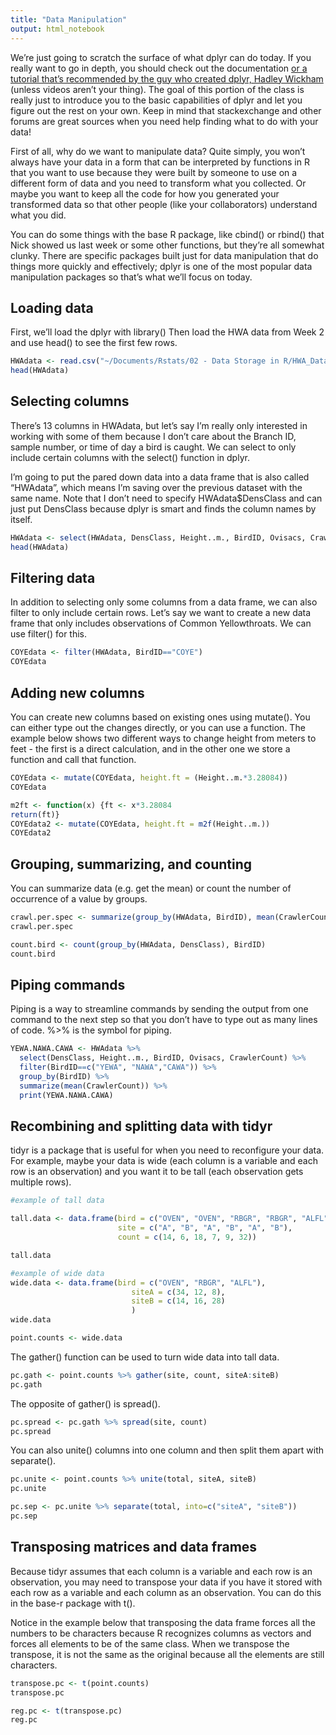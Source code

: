 ```yaml
---
title: "Data Manipulation"
output: html_notebook
---
```


We're just going to scratch the surface of what dplyr can do today. If you really want to go in depth, you should check out the documentation [or a tutorial that's recommended by the guy who created dplyr, Hadley Wickham](https://www.datacamp.com/courses/dplyr-data-manipulation-r-tutorial) (unless videos aren't your thing). The goal of this portion of the class is really just to introduce you to the basic capabilities of dplyr and let you figure out the rest on your own. Keep in mind that stackexchange and other forums are great sources when you need help finding what to do with your data!

First of all, why do we want to manipulate data? Quite simply, you won't always have your data in a form that can be interpreted by functions in R that you want to use because they were built by someone to use on a different form of data and you need to transform what you collected. Or maybe you want to keep all the code for how you generated your transformed data so that other people (like your collaborators) understand what you did. 

You can do some things with the base R package, like cbind() or rbind() that Nick showed us last week or some other functions, but they're all somewhat clunky. There are specific packages built just for data manipulation that do things more quickly and effectively; dplyr is one of the most popular data manipulation packages so that's what we'll focus on today. 

<h2>Loading data</h2>

First, we'll load the dplyr with library() Then load the HWA data from Week 2 and use head() to see the first few rows.

```r
HWAdata <- read.csv("~/Documents/Rstats/02 - Data Storage in R/HWA_Data.csv")
head(HWAdata)
```

<h2>Selecting columns</h2>
There's 13 columns in HWAdata, but let's say I'm really only interested in working with some of them because I don't care about the Branch ID, sample number, or time of day a bird is caught. We can select to only include certain columns with the select() function in dplyr. 

I'm going to put the pared down data into a data frame that is also called "HWAdata", which means I'm saving over the previous dataset with the same name. Note that I don't need to specify HWAdata$DensClass and can just put DensClass because dplyr is smart and finds the column names by itself. 

```r
HWAdata <- select(HWAdata, DensClass, Height..m., BirdID, Ovisacs, CrawlerCount)
head(HWAdata)
```

<h2>Filtering data</h2> 
In addition to selecting only some columns from a data frame, we can also filter to only include certain rows. Let's say we want to create a new data frame that only includes observations of Common Yellowthroats. We can use filter() for this.

```r
COYEdata <- filter(HWAdata, BirdID=="COYE")
COYEdata

```

<h2>Adding new columns</h2>
You can create new columns based on existing ones using mutate(). You can either type out the changes directly, or you can use a function. The example below shows two different ways to change height from meters to feet - the first is a direct calculation, and in the other one we store a function and call that function. 

```r

COYEdata <- mutate(COYEdata, height.ft = (Height..m.*3.28084))
COYEdata

m2ft <- function(x) {ft <- x*3.28084
return(ft)}
COYEdata2 <- mutate(COYEdata, height.ft = m2f(Height..m.))
COYEdata2

```

<h2>Grouping, summarizing, and counting</h2>

You can summarize data (e.g. get the mean) or count the number of occurrence of a value by groups. 

```r

crawl.per.spec <- summarize(group_by(HWAdata, BirdID), mean(CrawlerCount, na.rm=TRUE))
crawl.per.spec

count.bird <- count(group_by(HWAdata, DensClass), BirdID)
count.bird

```

<h2>Piping commands</h2>

Piping is a way to streamline commands by sending the output from one command to the next step so that you don't have to type out as many lines of code. %>% is the symbol for piping. 

```r
YEWA.NAWA.CAWA <- HWAdata %>% 
  select(DensClass, Height..m., BirdID, Ovisacs, CrawlerCount) %>% 
  filter(BirdID==c("YEWA", "NAWA","CAWA")) %>%
  group_by(BirdID) %>%
  summarize(mean(CrawlerCount)) %>%
  print(YEWA.NAWA.CAWA)
```

<h2>Recombining and splitting data with tidyr</h2>

tidyr is a package that is useful for when you need to reconfigure your data. For example, maybe your data is wide (each column is a variable and each row is an observation) and you want it to be tall (each observation gets multiple rows). 

```r
#example of tall data

tall.data <- data.frame(bird = c("OVEN", "OVEN", "RBGR", "RBGR", "ALFL", "ALFL"),
                        site = c("A", "B", "A", "B", "A", "B"),
                        count = c(14, 6, 18, 7, 9, 32))

tall.data

#example of wide data
wide.data <- data.frame(bird = c("OVEN", "RBGR", "ALFL"),
                           siteA = c(34, 12, 8),
                           siteB = c(14, 16, 28)
                           )
wide.data

point.counts <- wide.data

```

The gather() function can be used to turn wide data into tall data. 

```r
pc.gath <- point.counts %>% gather(site, count, siteA:siteB)
pc.gath
```

The opposite of gather() is spread().

```r
pc.spread <- pc.gath %>% spread(site, count)
pc.spread
```


You can also unite() columns into one column and then split them apart with separate().

```r
pc.unite <- point.counts %>% unite(total, siteA, siteB)
pc.unite

pc.sep <- pc.unite %>% separate(total, into=c("siteA", "siteB"))
pc.sep
```

<h2>Transposing matrices and data frames </h2>

Because tidyr assumes that each column is a variable and each row is an observation, you may need to transpose your data if you have it stored with each row as a variable and each column as an observation. You can do this in the base-r package with t().

Notice in the example below that transposing the data frame forces all the numbers to be characters because R recognizes columns as vectors and forces all elements to be of the same class. When we transpose the transpose, it is not the same as the original because all the elements are still characters. 

```r
transpose.pc <- t(point.counts)
transpose.pc

reg.pc <- t(transpose.pc)
reg.pc

```


